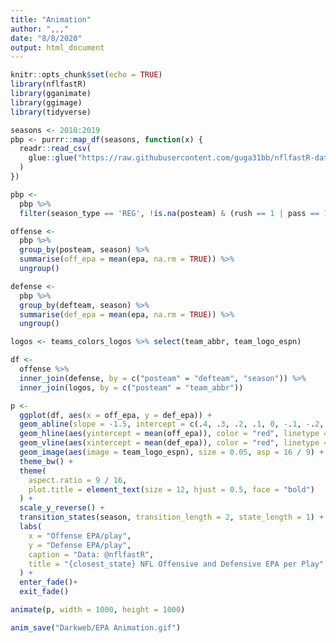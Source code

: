 ---
title: "Animation"
author: ",,,"
date: "8/8/2020"
output: html_document
---

```{r setup, include=FALSE}
knitr::opts_chunk$set(echo = TRUE)
library(nflfastR)
library(gganimate)
library(ggimage)
library(tidyverse)

seasons <- 2010:2019
pbp <- purrr::map_df(seasons, function(x) {
  readr::read_csv(
    glue::glue("https://raw.githubusercontent.com/guga31bb/nflfastR-data/master/data/play_by_play_{x}.csv.gz")
  )
})
```



```{r}
pbp <- 
  pbp %>%
  filter(season_type == 'REG', !is.na(posteam) & (rush == 1 | pass == 1), posteam != "", defteam != "")

offense <- 
  pbp %>%
  group_by(posteam, season) %>% 
  summarise(off_epa = mean(epa, na.rm = TRUE)) %>%
  ungroup()

defense <- 
  pbp %>%
  group_by(defteam, season) %>% 
  summarise(def_epa = mean(epa, na.rm = TRUE)) %>%
  ungroup()

logos <- teams_colors_logos %>% select(team_abbr, team_logo_espn)

df <-   
  offense %>%
  inner_join(defense, by = c("posteam" = "defteam", "season")) %>%
  inner_join(logos, by = c("posteam" = "team_abbr"))

p <- 
  ggplot(df, aes(x = off_epa, y = def_epa)) +
  geom_abline(slope = -1.5, intercept = c(.4, .3, .2, .1, 0, -.1, -.2, -.3), alpha = .2) +
  geom_hline(aes(yintercept = mean(off_epa)), color = "red", linetype = "dashed") +
  geom_vline(aes(xintercept = mean(def_epa)), color = "red", linetype = "dashed") +
  geom_image(aes(image = team_logo_espn), size = 0.05, asp = 16 / 9) +
  theme_bw() +
  theme(
    aspect.ratio = 9 / 16,
    plot.title = element_text(size = 12, hjust = 0.5, face = "bold")
  ) +
  scale_y_reverse() + 
  transition_states(season, transition_length = 2, state_length = 1) +
  labs(
    x = "Offense EPA/play",
    y = "Defense EPA/play",
    caption = "Data: @nflfastR",
    title = "{closest_state} NFL Offensive and Defensive EPA per Play"
  ) + 
  enter_fade()+
  exit_fade()

animate(p, width = 1000, height = 1000)

anim_save("Darkweb/EPA Animation.gif")

```


